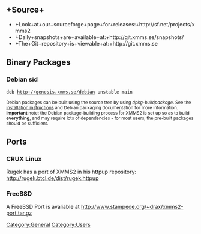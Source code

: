 ==+Source+==
*+Look+at+our+sourceforge+page+for+releases:+http://sf.net/projects/xmms2
*+Daily+snapshots+are+available+at:+http://git.xmms.se/snapshots/
*+The+Git+repository+is+viewable+at:+http://git.xmms.se

== Binary Packages ==

=== Debian sid ===
 deb http://genesis.xmms.se/debian unstable main

<small>Debian packages can be built using the source tree by using ''dpkg-buildpackage''. See the [[Install instructions | installation instructions]] and Debian packaging documentation for more information. '''Important''' note: the Debian package-building process for XMMS2 is set up so as to build '''everything''', and may require lots of dependencies - for most users, the pre-built packages should be sufficient.</small>

== Ports ==

=== CRUX Linux ===

Rugek has a port of XMMS2 in his httpup repository: http://rugek.btcl.de/dist/rugek.httpup

=== FreeBSD ===

A FreeBSD Port  is avaliable at http://www.stampede.org/~drax/xmms2-port.tar.gz

[[Category:General]]
[[Category:Users]]